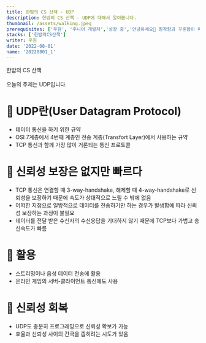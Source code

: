 ```yaml
---
title: 한밤의 CS 산책 - UDP
description: 한밤의 CS 산책 - UDP에 대해서 알아봅니다.
thumbnail: /assets/walking.jpeg
prerequisites: ['우원', '주니어 개발자','성장 중','안녕하세요👏 침착함과 꾸준함이 매력인 주니어 개발자 우원입니다.']
stacks: ['한밤의CS산책']
writer: 우원
date: '2022-08-01'
name: '20220801_1' 
---
```


한밤의 CS 산책<br></br>
오늘의 주제는 UDP입니다.

# 🧐 UDP란(User Datagram Protocol)

- 데이터 통신을 하기 위한 규약
- OSI 7계층에서 4번째 계층인 전송 계층(Transfort Layer)에서 사용하는 규약
- TCP 통신과 함께 가장 많이 거론되는 통신 프로토콜

# 🧩 신뢰성 보장은 없지만 빠르다

- TCP 통신은 연결할 때 3-way-handshake, 해제할 때 4-way-handshake로 신뢰성을 보장하기 때문에 속도가 상대적으로 느릴 수 밖에 없음
- 어떠한 지점으로 일방적으로 데이터를 전송하기만 하는 경우가 발생함에 따라 신뢰성 보장하는 과정이 불필요
- 데이터를 전달 받은 수신자의 수신응답을 기대하지 않기 때문에 TCP보다 가볍고 송신속도가 빠름

# 🧩 활용
- 스트리밍이나 음성 데이터 전송에 활용
- 온라인 게임의 서버-클라이언트 통신에도 사용

# 🧩 신뢰성 회복

- UDP도 충분히 프로그래밍으로 신뢰성 확보가 가능
- 효율과 신뢰성 사이의 간극을 좁히려는 시도가 있음

